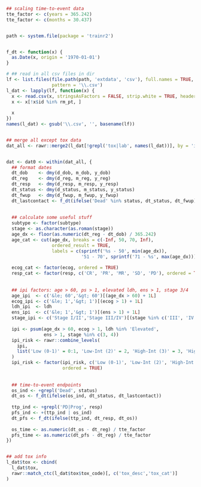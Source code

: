 ```r
## scaling time-to-event data
tte_factor <- c(years = 365.242)
tte_factor <- c(months = 30.437)


path <- system.file(package = 'trainr2')


f_dt <- function(x) {
  as.Date(x, origin = '1970-01-01')
}

# ## read in all csv files in dir
lf <- list.files(file.path(path, 'extdata', 'csv'), full.names = TRUE,
                 pattern = '\\.csv')
l_dat <- lapply(lf, function(x) {
  x <- read.csv(x, stringsAsFactors = FALSE, strip.white = TRUE, header = TRUE)
  x <- x[!x$id %in% rm_pt, ]
  
  x
})
names(l_dat) <- gsub('\\.csv', '', basename(lf))


## merge all except tox data
dat_all <- rawr::merge2(l_dat[!grepl('tox|lab', names(l_dat))], by = 'id', all = TRUE)


dat <- dat0 <- within(dat_all, {
  ## format dates
  dt_dob    <- dmy(d_dob, m_dob, y_dob)
  dt_reg    <- dmy(d_reg, m_reg, y_reg)
  dt_resp   <- dmy(d_resp, m_resp, y_resp)
  dt_status <- dmy(d_status, m_status, y_status)
  dt_fwup   <- dmy(d_fwup, m_fwup, y_fwup)
  dt_lastcontact <- f_dt(ifelse('Dead' %in% status, dt_status, dt_fwup))
  
  
  ## calculate some useful stuff
  subtype <- factor(subtype)
  stage <- as.character(as.roman(stage))
  age_dx <- floor(as.numeric(dt_reg - dt_dob) / 365.242)
  age_cat <- cut(age_dx, breaks = c(-Inf, 50, 70, Inf),
                 ordered_result = TRUE,
                 labels = c(sprintf('%s - 50', min(age_dx)),
                            '51 - 70', sprintf('71 - %s', max(age_dx))))
  
  ecog_cat <- factor(ecog, ordered = TRUE)
  resp_cat <- factor(resp, c('CR', 'PR', 'MR', 'SD', 'PD'), ordered = TRUE)
  
  
  ## ipi factors: age > 60, ps > 1, elevated ldh, ens > 1, stage 3/4
  age_ipi  <- c('&le; 60','&gt; 60')[(age_dx > 60) + 1L]
  ecog_ipi <- c('&le; 1','&gt; 1')[(ecog > 1) + 1L]
  ldh_ipi  <- ldh
  ens_ipi  <- c('&le; 1','&gt; 1')[(ens > 1) + 1L]
  stage_ipi <- c('Stage I/II','Stage III/IV')[(stage %in% c('III', 'IV')) + 1L]
  
  ipi <- psum(age_dx > 60, ecog > 1, ldh %in% 'Elevated',
              ens > 1, stage %in% c(3, 4))
  ipi_risk <- rawr::combine_levels(
    ipi,
    list('Low (0-1)' = 0:1, 'Low-Int (2)' = 2, 'High-Int (3)' = 3, 'High (4-5)' = 4:5)
  )
  ipi_risk <- factor(ipi_risk, c('Low (0-1)', 'Low-Int (2)', 'High-Int (3)', 'High (4-5)'),
                     ordered = TRUE)
  
  
  ## time-to-event endpoints
  os_ind <- +grepl('Dead', status)
  dt_os <- f_dt(ifelse(os_ind, dt_status, dt_lastcontact))
  
  ttp_ind <- +grepl('PD|Prog', resp)
  pfs_ind <- +(ttp_ind | os_ind)
  dt_pfs <- f_dt(ifelse(ttp_ind, dt_resp, dt_os))
  
  os_time <- as.numeric(dt_os - dt_reg) / tte_factor
  pfs_time <- as.numeric(dt_pfs - dt_reg) / tte_factor
})


## add tox info
l_dat$tox <- cbind(
  l_dat$tox,
  rawr::match_ctc(l_dat$tox$tox_code)[, c('tox_desc','tox_cat')]
)
```
